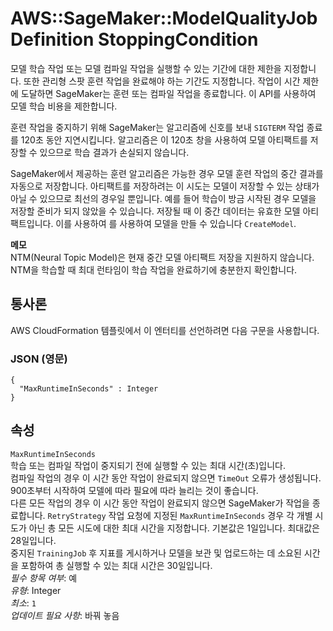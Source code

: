# AWS::SageMaker::ModelQualityJobDefinition StoppingCondition

모델 학습 작업 또는 모델 컴파일 작업을 실행할 수 있는 기간에 대한 제한을 지정합니다. 또한 관리형 스팟 훈련 작업을 완료해야 하는 기간도 지정합니다. 작업이 시간 제한에 도달하면 SageMaker는 훈련 또는 컴파일 작업을 종료합니다. 이 API를 사용하여 모델 학습 비용을 제한합니다.

훈련 작업을 중지하기 위해 SageMaker는 알고리즘에 신호를 보내 `SIGTERM` 작업 종료를 120초 동안 지연시킵니다. 알고리즘은 이 120초 창을 사용하여 모델 아티팩트를 저장할 수 있으므로 학습 결과가 손실되지 않습니다.

SageMaker에서 제공하는 훈련 알고리즘은 가능한 경우 모델 훈련 작업의 중간 결과를 자동으로 저장합니다. 아티팩트를 저장하려는 이 시도는 모델이 저장할 수 있는 상태가 아닐 수 있으므로 최선의 경우일 뿐입니다. 예를 들어 학습이 방금 시작된 경우 모델을 저장할 준비가 되지 않았을 수 있습니다. 저장될 때 이 중간 데이터는 유효한 모델 아티팩트입니다. 이를 사용하여 를 사용하여 모델을 만들 수 있습니다 `CreateModel`.

**메모**  
NTM(Neural Topic Model)은 현재 중간 모델 아티팩트 저장을 지원하지 않습니다. NTM을 학습할 때 최대 런타임이 학습 작업을 완료하기에 충분한지 확인합니다.

## 통사론

AWS CloudFormation 템플릿에서 이 엔터티를 선언하려면 다음 구문을 사용합니다.

### JSON (영문)

```
{
  "MaxRuntimeInSeconds" : Integer
}
```

## 속성

`MaxRuntimeInSeconds`  
학습 또는 컴파일 작업이 중지되기 전에 실행할 수 있는 최대 시간(초)입니다.  
컴파일 작업의 경우 이 시간 동안 작업이 완료되지 않으면 `TimeOut` 오류가 생성됩니다. 900초부터 시작하여 모델에 따라 필요에 따라 늘리는 것이 좋습니다.  
다른 모든 작업의 경우 이 시간 동안 작업이 완료되지 않으면 SageMaker가 작업을 종료합니다. `RetryStrategy` 작업 요청에 지정된 `MaxRuntimeInSeconds` 경우 각 개별 시도가 아닌 총 모든 시도에 대한 최대 시간을 지정합니다. 기본값은 1일입니다. 최대값은 28일입니다.  
중지된 `TrainingJob` 후 지표를 게시하거나 모델을 보관 및 업로드하는 데 소요된 시간을 포함하여 총 실행할 수 있는 최대 시간은 30일입니다.  
_필수 항목 여부_: 예  
_유형_: Integer  
_최소_: `1`  
_업데이트 필요 사항_: 바꿔 놓음
